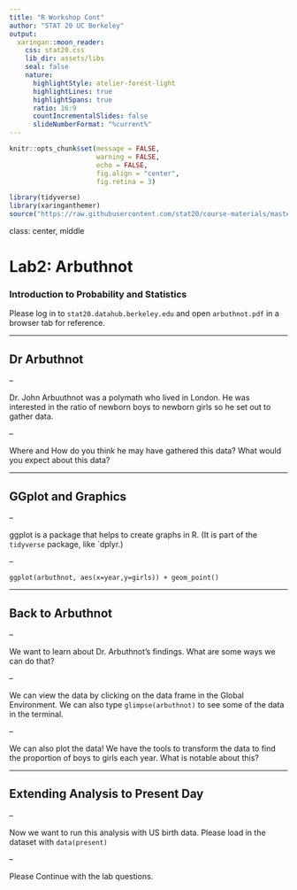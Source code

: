 ```yaml
---
title: "R Workshop Cont"
author: "STAT 20 UC Berkeley"
output:
  xaringan::moon_reader:
    css: stat20.css
    lib_dir: assets/libs
    seal: false
    nature:
      highlightStyle: atelier-forest-light
      highlightLines: true
      highlightSpans: true
      ratio: 16:9
      countIncrementalSlides: false
      slideNumberFormat: "%current%"
---
```


```r
knitr::opts_chunk$set(message = FALSE,
                      warning = FALSE,
                      echo = FALSE,
                      fig.align = "center",
                      fig.retina = 3)

library(tidyverse)
library(xaringanthemer)
source("https://raw.githubusercontent.com/stat20/course-materials/master/assets/stat20-style.r")
```

class: center, middle

# Lab2: Arbuthnot
### Introduction to Probability and Statistics

Please log in to `stat20.datahub.berkeley.edu` and open `arbuthnot.pdf` in a browser tab for reference.

---

## Dr Arbuthnot

--

Dr. John Arbuuthnot was a polymath who lived in London. He was interested in the ratio of newborn boys to newborn girls so he set out to gather data.

--

Where and How do you think he may have gathered this data? What would you expect about this data?

---

## GGplot and Graphics

--

ggplot is a package that helps to create graphs in R. (It is part of the `tidyverse` package, like `dplyr.) 

--

`ggplot(arbuthnot, aes(x=year,y=girls)) + geom_point()`

---

## Back to Arbuthnot

--

We want to learn about Dr. Arbuthnot's findings. What are some ways we can do that?

--

We can view the data by clicking on the data frame in the Global Environment. We can also type `glimpse(arbuthnot)` to see some of the data in the terminal. 

--

We can also plot the data! We have the tools to transform the data to find the proportion of boys to girls each year. What is notable about this?


---

## Extending Analysis to Present Day

--

Now we want to run this analysis with US birth data. Please load in the dataset with `data(present)`

--

Please Continue with the lab questions. 






